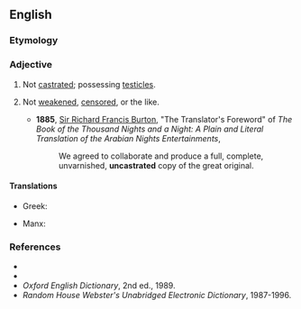 ==English==

===Etymology===
{{prefix|en|un|castrated}}

===Adjective===
{{en-adj|-}}

# {{lb|en|of a male person or animal}} Not [[castrated]]; possessing [[testicles]].
# {{lb|en|figuratively}} Not [[weaken]]ed, [[censor]]ed, or the like.
#* '''1885''', [[w:Richard_Francis_Burton|Sir Richard Francis Burton]], "The Translator's Foreword" of ''The Book of the Thousand Nights and a Night: A Plain and Literal Translation of the Arabian Nights Entertainments'',
#*: We agreed to collaborate and produce a full, complete, unvarnished, '''uncastrated''' copy of the great original.

====Translations====
{{trans-top|not castrated}}
* Greek: {{t|el|αμουνούχιστος}}
{{trans-mid}}
* Manx: {{t|gv|neuspoiyt}}
{{trans-bottom}}

===References===
* {{R:Webster 1828}}
* {{R:Dictionary.com}}
* ''Oxford English Dictionary'', 2nd ed., 1989.
* ''Random House Webster's Unabridged Electronic Dictionary'', 1987-1996.